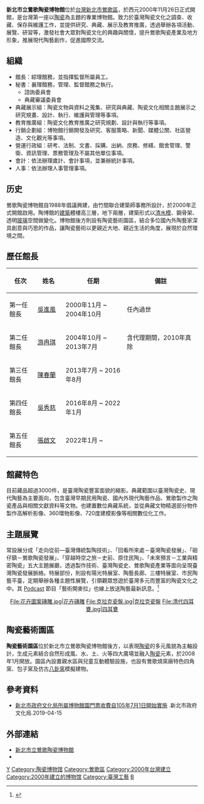{{Infobox Museum
 |name          = 新北市立鶯歌陶瓷博物館
 |native_name   = New Taipei City Yingge Ceramics Museum
 |image         = Taipei County Yingge Ceramics Museum 01.jpg
 |imagesize     = 
 |caption       = 
 |map_type      = Taiwan
 |latitude      = 24.94959
 |longitude     = 121.35241
 |map_size      = 270
 |map_caption   = 鶯歌陶瓷博物館的位置
 |map_type_zh   = 
 |coordinates   = {{Coord|24.94959|N|121.35241|E|display=title, inline}}
 |location      = {{ROC-TW}}<br>23942 [[新北市|新北市]][[鶯歌區|鶯歌區]]文化路200號
 |established   = 2000年11月26日
 | former = 台北縣立鶯歌陶瓷博物館(2000-2010)
 |dissolved     =
 |area          = 
 |type          = [[公立|公立]]，產業博物館
 |visitors      =533,236 ([[2020|2020]])
 |director       = 張啟文
 |owner         = [[新北市政府|新北市政府]]
 |curator       = 
 |publictransit = [[台鐵|台鐵]][[鶯歌車站|鶯歌車站]]
 |openinghours  = 週一至週五9：30－17：00 <br> 週六及週日9：30－18：00
 |tel           = 02-86772727
 |website       = [http://www.ceramics.ntpc.gov.tw/ www.ceramics.ntpc.gov.tw]
}}

'''新北市立鶯歌陶瓷博物館'''位於[[台灣|台灣]][[新北市|新北市]][[鶯歌區|鶯歌區]]，於西元2000年11月26日正式開館，是台灣第一座以[[陶瓷|陶瓷]]為主題的專業博物館。致力於臺灣陶瓷文化之調查、收藏、保存與維護工作，並提供研究、典藏、展示及教育推廣，透過舉辦各項活動、展覽、研習等，激發社會大眾對陶瓷文化的興趣與關懷，提升鶯歌陶瓷產業及地方形象，推展現代陶藝創作，促進國際交流。

==組織==
*館長：綜理館務，並指揮監督所屬員工。
*秘書：襄理館務，管理、監督館務之執行。
**諮詢委員會
**典藏審議委員會
*典藏展示組：陶瓷文物與資料之蒐集、研究與典藏、陶瓷文化相關主題展示之研究規畫、設計、執行、維護與管理等事項。
*教育推廣組：陶瓷文化教育推廣之研究規劃、設計與執行等事項。
*行銷企劃組：博物館行銷開發及研究、客服策略、新聞、媒體公關、社區營造、文化觀光等事項。
*營運行政組：研考、法制、文書、採購、出納、庶務、修繕、館舍管理、警衛、資訊管理、票務管理及不屬其他單位事項。
*會計：依法辦理歲計、會計事項，並兼辦統計事項。
*人事：依法辦理人事管理事項。

==历史==
鶯歌陶瓷博物館自1988年倡議興建，由竹間聯合建築師事務所設計，於2000年正式開館啟用。陶博館的[[建築|建築]]體樓高三層，地下兩層，建築形式以[[清水模|清水模]]、鋼骨架、透明[[玻璃|玻璃]]空間做變化。博物館後方則設有陶瓷藝術園區，結合多位國內外陶藝家深具創意與巧思的作品，讓陶瓷藝術以更親近大地、親近生活的角度，展現於自然環境之間。

==歷任館長==
{| class="wikitable" 
!width=80|任次!!width=80|姓名!!width=200|任期!!width=250|備註
|- style="text-align: center;" 
| 第一任館長|| [[吳進風|吳進風]]||2000年11月 ~ 2004年10月||任內過世
|- style="text-align: center;"
| 第二任館長|| [[游冉琪|游冉琪]]||2004年10月 ~ 2013年7月||含代理期間，2010年真除
|- style="text-align: center;"
| 第三任館長|| [[陳春蘭|陳春蘭]]||2013年7月 ~ 2016年8月||
|- style="text-align: center;"
| 第四任館長||[[吳秀慈|吳秀慈]]||2016年8月 ~ 2022年1月||
|- style="text-align: center;"
| 第五任館長||[[張啟文|張啟文]]||2022年1月 ~ ||
|}

== 館藏特色 ==
目前藏品超過3000件，是臺灣陶瓷豐富面貌的縮影。典藏範圍以臺灣陶瓷史、現代陶藝為主要面向，包含臺灣早期民用陶瓷、國內外現代陶藝作品、鶯歌製作之陶瓷產品與相關文獻資料等文物。也建置數位典藏系統，並從典藏文物精選部分物件製作高解析影像、360環物影像、720度建模影像等相關數位化工作。

== 主題展覽 ==
常設展分成「走向從前—臺灣傳統製陶技術」、「回看所來處－臺灣陶瓷發展」、「硘仔鎮－鶯歌陶瓷發展」、「穿越時空之旅－史前、原住民陶」、「未來預言－工業與精密陶瓷」五大主題展廳，透過製作技術、臺灣陶瓷史、鶯歌陶瓷產業等面向呈現臺灣陶瓷發展脈絡。特展部份，則設有陽光特展室、陶藝長廊、三樓特展室、市民陶藝平臺，定期舉辦各種主題性展覽，引領觀眾悠遊於臺灣多元而豐富的陶瓷文化之中。其 [[播客|Podcast]] 節目「藝術開麥拉」也線上放送陶藝最新訊息。<ref>{{Cite web|title=藝術開麥拉！陶博館熱邀「用耳朵與藝術約會」|url=https://www.ceramics.ntpc.gov.tw/xmdoc/cont?xsmsid=0G289654226998308433&sid=0L340402515416084175|access-date=2022-02-12|archive-date=2022-02-12|archive-url=https://web.archive.org/web/20220212070458/https://www.ceramics.ntpc.gov.tw/xmdoc/cont?xsmsid=0G289654226998308433&sid=0L340402515416084175}}</ref><br />
<center>
<gallery mode="packed" heights="180">
File:花卉圖案磚雕.jpg|[[花卉|花卉]][[磚雕|磚雕]]
File:克拉克瓷盤.jpg|[[克拉克瓷|克拉克瓷]][[盤|盤]]
File:清代四耳甕.jpg|四耳甕 
</gallery>
</center>

==陶瓷藝術園區==
'''陶瓷藝術園區'''位於新北市立鶯歌陶瓷博物館後方，以表現[[陶瓷|陶瓷]]的多元風貌為主軸設計，生成元素結合自然形成風、水、土、火等四大廣場並融入[[陶瓷|陶瓷]]元素，於2008年1月開放。園區內設置親水區與兒童互動體驗設施，也設有鶯歌燒窯廠特色四角窯、包子窯及仿古[[八卦窯|八卦窯]]模擬建物。

==參考資料==
{{reflist}}
*[http://www.culture.ntpc.gov.tw/xceventsnews/cont?xsmsid=0G295700334178642420&sid=0G296439476961342374&sq= 新北市政府文化局所屬博物館園門票收費自105年7月1日開始實施] {{Wayback|url=http://www.culture.ntpc.gov.tw/xceventsnews/cont?xsmsid=0G295700334178642420&sid=0G296439476961342374&sq= |date=20210124110106 }}.新北市政府文化局.2019-04-15

==外部連結==
{{commons category|New Taipei City Yingge Ceramics Museum}}
*[http://www.ceramics.ntpc.gov.tw/ 新北市立鶯歌陶瓷博物館] {{Wayback|url=http://www.ceramics.ntpc.gov.tw/ |date=20210124110100 }}
*{{facebook|YCMuseum|新北市立鶯歌陶瓷博物館}}

{{台灣博物館}}

[[Category:新北市博物館|Y]]
[[Category:陶瓷博物馆|Category:陶瓷博物馆]]
[[Category:鶯歌區|Category:鶯歌區]]
[[Category:2000年台灣建立|Category:2000年台灣建立]]
[[Category:2000年建立的博物馆|Category:2000年建立的博物馆]]
[[Category:臺灣工藝|Category:臺灣工藝]]
[[Category:新北市政府文化局|B]]